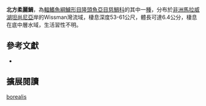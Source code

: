 {{Speciesbox
| name = 北方柔麗鯛
| status = NE
| status_system = IUCN3.1
| image = 
| image_width = 260px
| image_caption = 
| genus = Placidochromis
| species = borealis
| authority = [[Hanssens|Hanssens]], 2004
| synonyms = 
}}
'''北方柔麗鯛'''，為[[輻鰭魚綱|輻鰭魚綱]][[鱸形目|鱸形目]][[隆頭魚亞目|隆頭魚亞目]][[慈鯛科|慈鯛科]]的其中一[[種|種]]，分布於[[非洲|非洲]][[馬拉威湖|馬拉威湖]][[坦尚尼亞|坦尚尼亞]]岸的Wissman灣流域，棲息深度53-61公尺，體長可達6.4公分，棲息在底中層水域，生活習性不明。

== 參考文獻 ==
*{{FishBase_species|genus=Placidochromis|species=borealis |year=2013|month=4}}

== 擴展閱讀 ==
{{refbegin}}
{{wikispecies-inline|Placidochromis borealis|北方柔麗鯛}}
{{refend}}
{{Taxonbar|from=Q6416694}}

[[Category:柔麗鯛屬|borealis]]


{{鱸形目小作品}}